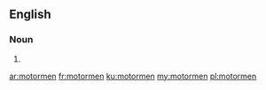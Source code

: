 ==English==

===Noun===
{{head|en|noun plural form}}

# {{plural of|motorman|lang=en}}

[[ar:motormen]]
[[fr:motormen]]
[[ku:motormen]]
[[my:motormen]]
[[pl:motormen]]